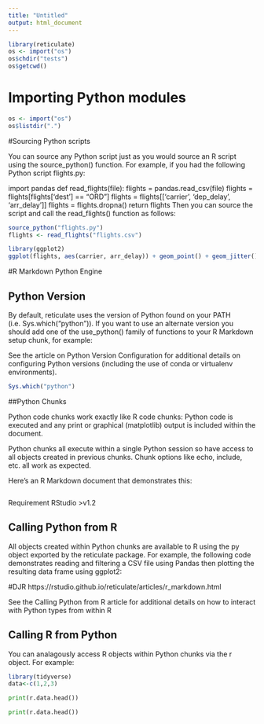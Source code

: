 ```yaml
---
title: "Untitled"
output: html_document
---
```



```r
library(reticulate)
os <- import("os")
os$chdir("tests")
os$getcwd()
```

# Importing Python modules

```r
os <- import("os")
os$listdir(".")

```

#Sourcing Python scripts

You can source any Python script just as you would source an R script using the source_python() function. For example, if you had the following Python script flights.py:

import pandas
def read_flights(file):
  flights = pandas.read_csv(file)
  flights = flights[flights['dest'] == "ORD"]
  flights = flights[['carrier', 'dep_delay', 'arr_delay']]
  flights = flights.dropna()
  return flights
Then you can source the script and call the read_flights() function as follows:

```r
source_python("flights.py")
flights <- read_flights("flights.csv")

library(ggplot2)
ggplot(flights, aes(carrier, arr_delay)) + geom_point() + geom_jitter()
```

#R Markdown Python Engine


## Python Version

By default, reticulate uses the version of Python found on your PATH (i.e. Sys.which("python")). If you want to use an alternate version you should add one of the use_python() family of functions to your R Markdown setup chunk, for example:

See the article on Python Version Configuration for additional details on configuring Python versions (including the use of conda or virtualenv environments).

```r
Sys.which("python")
```

##Python Chunks

Python code chunks work exactly like R code chunks: Python code is executed and any print or graphical (matplotlib) output is included within the document.

Python chunks all execute within a single Python session so have access to all objects created in previous chunks. Chunk options like echo, include, etc. all work as expected.

Here’s an R Markdown document that demonstrates this:

```python

```

Requirement RStudio >v1.2

## Calling Python from R
All objects created within Python chunks are available to R using the py object exported by the reticulate package. For example, the following code demonstrates reading and filtering a CSV file using Pandas then plotting the resulting data frame using ggplot2:

#DJR https://rstudio.github.io/reticulate/articles/r_markdown.html

See the Calling Python from R article for additional details on how to interact with Python types from within R

## Calling R from Python

You can analagously access R objects within Python chunks via the r object. For example:

```r
library(tidyverse)
data<-c(1,2,3)
```

```python
print(r.data.head())
```

```python
print(r.data.head())
```
